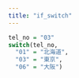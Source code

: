 ```yaml
---
title: "if_switch"
---
```


```r
tel_no = "03"
switch(tel_no,
  "01" = "北海道",
  "03" = "東京",
  "06" = "大阪")
```
